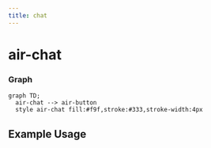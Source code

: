 ```yaml
---
title: chat
---
```


# air-chat



<!-- Auto Generated Below -->

### Graph
```mermaid
graph TD;
  air-chat --> air-button
  style air-chat fill:#f9f,stroke:#333,stroke-width:4px
```

## Example Usage

<air-chat></air-chat>